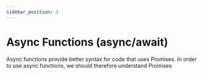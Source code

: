 ```yaml
---
sidebar_position: 3
---
```


# Async Functions (async/await)

Async functions provide better syntax for code that uses Promises. In order to use async functions, we should therefore understand Promises
